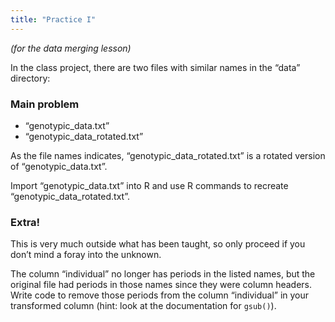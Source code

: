 ```yaml
---
title: "Practice I"
---
```


*(for the data merging lesson)*

In the class project, there are two files with similar names in the "data" directory: 

### Main problem

* "genotypic_data.txt"
* "genotypic_data_rotated.txt"

As the file names indicates, "genotypic_data_rotated.txt" is a rotated version of "genotypic_data.txt".

Import  "genotypic_data.txt" into R and use R commands to recreate "genotypic_data_rotated.txt".


### Extra!

This is very much outside what has been taught, so only proceed if you don't mind a foray into the unknown. 

The column "individual" no longer has periods in the listed names, but the original file had periods in those names since they were column headers. Write code to remove those periods from the column "individual" in your transformed column (hint: look at the documentation for `gsub()`). 
